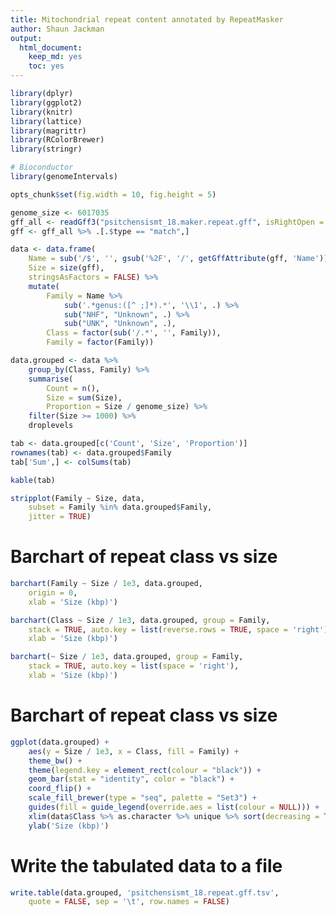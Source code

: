 ```yaml
---
title: Mitochondrial repeat content annotated by RepeatMasker
author: Shaun Jackman
output:
  html_document:
    keep_md: yes
    toc: yes
---
```


```r
library(dplyr)
library(ggplot2)
library(knitr)
library(lattice)
library(magrittr)
library(RColorBrewer)
library(stringr)

# Bioconductor
library(genomeIntervals)
```

```r
opts_chunk$set(fig.width = 10, fig.height = 5)
```

```r
genome_size <- 6017035
gff_all <- readGff3("psitchensismt_18.maker.repeat.gff", isRightOpen = FALSE)
gff <- gff_all %>% .[.$type == "match",]

data <- data.frame(
	Name = sub('/$', '', gsub('%2F', '/', getGffAttribute(gff, 'Name'))),
	Size = size(gff),
	stringsAsFactors = FALSE) %>%
	mutate(
		Family = Name %>%
			sub('.*genus:([^ ;]*).*', '\\1', .) %>%
			sub("NHF", "Unknown", .) %>%
			sub("UNK", "Unknown", .),
		Class = factor(sub('/.*', '', Family)),
		Family = factor(Family))
```

```r
data.grouped <- data %>%
	group_by(Class, Family) %>%
	summarise(
		Count = n(),
		Size = sum(Size),
		Proportion = Size / genome_size) %>%
	filter(Size >= 1000) %>%
	droplevels

tab <- data.grouped[c('Count', 'Size', 'Proportion')]
rownames(tab) <- data.grouped$Family
tab['Sum',] <- colSums(tab)
```

```r
kable(tab)
```

```r
stripplot(Family ~ Size, data,
	subset = Family %in% data.grouped$Family,
	jitter = TRUE)
```

# Barchart of repeat class vs size
```r
barchart(Family ~ Size / 1e3, data.grouped,
	origin = 0,
	xlab = 'Size (kbp)')

barchart(Class ~ Size / 1e3, data.grouped, group = Family,
	stack = TRUE, auto.key = list(reverse.rows = TRUE, space = 'right'),
	xlab = 'Size (kbp)')

barchart(~ Size / 1e3, data.grouped, group = Family,
	stack = TRUE, auto.key = list(space = 'right'),
	xlab = 'Size (kbp)')
```

# Barchart of repeat class vs size
```r
ggplot(data.grouped) +
	aes(y = Size / 1e3, x = Class, fill = Family) +
	theme_bw() +
	theme(legend.key = element_rect(colour = "black")) + 
	geom_bar(stat = "identity", color = "black") +
	coord_flip() +
	scale_fill_brewer(type = "seq", palette = "Set3") +
	guides(fill = guide_legend(override.aes = list(colour = NULL))) +
	xlim(data$Class %>% as.character %>% unique %>% sort(decreasing = TRUE)) +
	ylab('Size (kbp)')
```

# Write the tabulated data to a file
```r
write.table(data.grouped, 'psitchensismt_18.repeat.gff.tsv',
	quote = FALSE, sep = '\t', row.names = FALSE)
```

